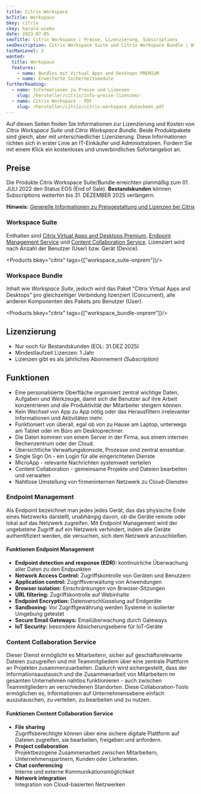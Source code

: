 ---
title: Citrix Workspace
bcTitle: Workspace
bkey: citrix
ckey: harald-wieke
date: 2023-07-05
seoTitle: Citrix Workspace | Preise, Lizenzierung, Subscriptions
seoDescription: Citrix Workspace Suite und Citrix Workspace Bundle | Wir beraten Sie individuell zu Fragen bei Lizenzierung und Kosten.
tocMaxLevel: 2
wanted:
  title: Workspace
  features:
    - name: Bundles mit Virtual Apps and Desktops PREMIUM
    - name: Erweiterte Sicherheitsmodule
furtherReading:
  - name: Informationen zu Preise und Lizenzen
    slug: /hersteller/citrix/info-preise-lizenzen/
  - name: Citrix Workspace - PDF
    slug: /hersteller/citrix/citrix-workspace_datasheet.pdf
---



<Intro>

Auf diesen Seiten finden Sie Informationen zur Lizenzierung und Kosten von *Citrix Workspace Suite* und *Citrix Workspace Bundle*.
Beide Produktpakete sind gleich, aber mit unterschiedlicher Lizenzierung.
Diese Informationen richten sich in erster Linie an IT-Einkäufer und Administratoren.
Fordern Sie mit einem Klick ein kostenloses und unverbindliches Sofortangebot an.

</Intro>

<TOC />



## Preise

<Info>

  Die Produkte Citrix Workspace Suite/Bundle erreichten planmäßig zum 01. JULI 2022 den Status EOS (End of Sale).
  **Bestandskunden** können Subscriptions weiterhin bis 31. DEZEMBER 2025 verlängern.

  **Hinweis:** [Generelle Informationen zu Preisgestaltung und Lizenzen bei Citrix](/hersteller/citrix/info-preise-lizenzen/)

</Info>

### Workspace Suite

  Enthalten sind [Citrix Virtual Apps and Desktops Premium](/hersteller/citrix/virtual-apps-and-desktops/#premium), [Endpoint Management Service](#endpoint-management) und [Content Collaboration Service](#content-collaboration-service).
  Lizenziert wird nach Anzahl der Benutzer (User) bzw. Gerät (Device).

<Products bkey="citrix" tags={["workspace_suite-onprem"]}/>

### Workspace Bundle

  Inhalt wie *Workspace Suite*, jedoch wird das Paket "Citrix Virtual Apps and Desktops" pro gleichzeitiger Verbindung lizenziert (Concurrent), alle anderen Komponenten des Pakets pro Benutzer (User).

<Products bkey="citrix" tags={["workspace_bundle-onprem"]}/>


## Lizenzierung

<ArrowList>

  - Nur noch für Bestandskunden (EOL: 31.DEZ 2025)
  - Mindestlaufzeit Lizenzen: 1 Jahr
  - Lizenzen gibt es als jährliches Abonnement *(Subscription)*

</ArrowList>


## Funktionen

<ArrowList>

  - Eine personalisierte Oberfläche organisiert zentral wichtige Daten, Aufgaben und Werkzeuge, damit sich die Benutzer auf ihre Arbeit konzentrieren und die Produktivität der Mitarbeiter steigern können.
  - Kein Wechsel von App zu App nötig oder das Herausfiltern irrelevanter Informationen und Aktivitäten mehr.
  - Funktioniert von überall, egal ob von zu Hause am Laptop, unterwegs am Tablet oder im Büro am Desktoprechner.
  - Die Daten kommen von einem Server in der Firma, aus einem internen Rechenzentrum oder der Cloud.
  - Übersichtliche Verwaltungskonsole, Prozesse sind zentral einsehbar.
  - Single Sign On - ein Login für alle eingerichteten Dienste
  - MicroApp - relevante Nachrichten systemweit verteilen
  - Content Collaboration - gemeinsame Projekte und Dateien bearbeiten und verwalten
  - Nahtlose Umstellung von firmeninternen Netzwerk zu Cloud-Diensten

</ArrowList>


### Endpoint Management

  Als Endpoint bezeichnet man jedes jedes Gerät, das das physische Ende eines Netzwerks darstellt, unabhängig davon, ob die Geräte remote oder lokal auf das Netzwerk zugreifen.
  Mit Endpoint Management wird der ungebetene Zugriff auf ein Netzwerk verhindert, indem alle Geräte authentifiziert werden, die versuchen, sich dem Netzwerk anzuschließen.


#### Funktionen Endpoint Management

<ArrowList>

  - **Endpoint detection and response (EDR):** kontinuirliche Überwachung aller Daten zu den Endpunkten
  - **Network Access Control:** Zugriffskontrolle von Geräten und Benutzern
  - **Application control:** Zugriffsverwaltung von Anwendungen
  - **Browser isolation:** Einschränkungen von Brwoser-Sitzungen
  - **URL filtering:** Zugriffskontrolle auf Webinhalte
  - **Endpoint Encryption:** Datenverschlüsselung auf Endgeräte
  - **Sandboxing:** Vor Zugriffgewährung werden Systeme in isolierter Umgebung getestet
  - **Secure Email Gateways:** Emailüberwachung durch Gateways
  - **IoT Security:** besondere Absicherungsebene für IoT-Geräte

</ArrowList>


### Content Collaboration Service

  Dieser Dienst ermöglicht es Mitarbeitern, sicher auf geschäftsrelevante Dateien zuzugreifen und mit Teammitgliedern über eine zentrale Plattform an Projekten zusammenzuarbeiten. Dadurch wird sichergestellt, dass der Informationsaustausch und die Zusammenarbeit von Mitarbeitern im gesamten Unternehmen nahtlos funktionieren - auch zwischen Teammitgliedern an verschiedenen Standorten.
  Diese Collaboration-Tools ermöglichen es, Informationen auf Unternehmensebene einfach auszutauschen, zu verteilen, zu bearbeiten und zu nutzen.


#### Funktionen Content Collaboration Service

<ArrowList>

  - **File sharing** <br />
    Zugriffsberechtigte können über eine sichere digitale Plattform auf Dateien zugreifen, sie bearbeiten, freigeben und anfordern.
  - **Project collaboration** <br />
    Projektbezogene Zusammenarbeit zwischen Mitarbeitern, Unternehmenspartnern, Kunden oder Lieferanten.
  - **Chat conferencing** <br />
    Interne und externe Kommunikationsmöglichkeit
  - **Network integration** <br />
    Integration von Cloud-basierten Netzwerken

</ArrowList>

<GetInTouch theme="light" />
